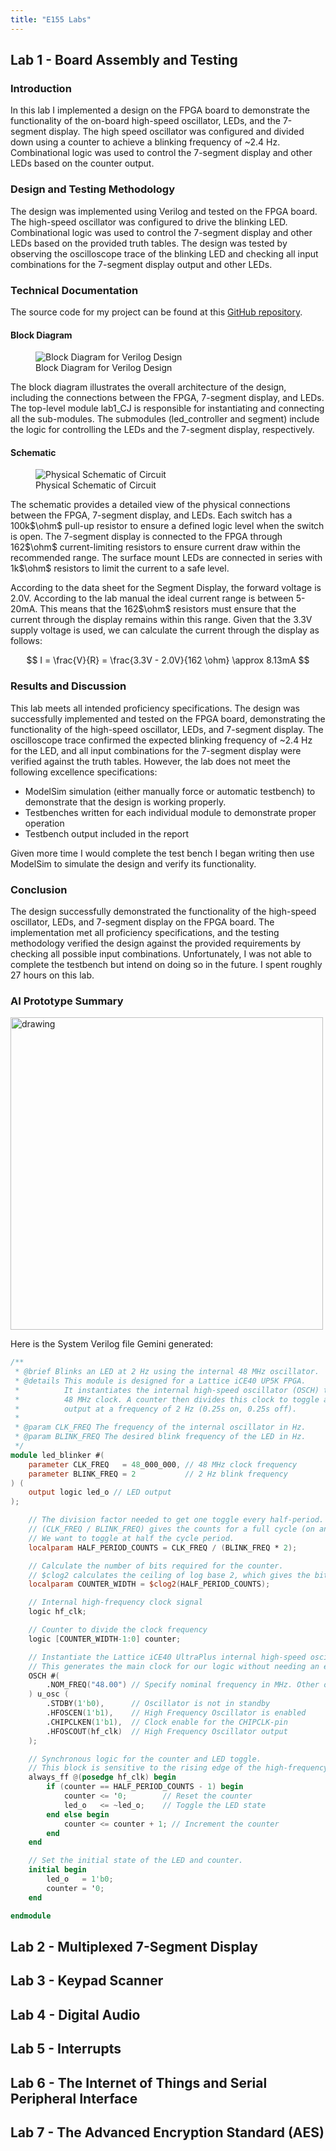 ```yaml
---
title: "E155 Labs"
---
```


## Lab 1 - Board Assembly and Testing

### Introduction

In this lab I implemented a design on the FPGA board to demonstrate the functionality of the on-board high-speed oscillator, LEDs, and the 7-segment display. The high speed oscillator was configured and divided down using a counter to achieve a blinking frequency of ~2.4 Hz. Combinational logic was used to control the 7-segment display and other LEDs based on the counter output.

### Design and Testing Methodology

The design was implemented using Verilog and tested on the FPGA board. The high-speed oscillator was configured to drive the blinking LED. Combinational logic was used to control the 7-segment display and other LEDs based on the provided truth tables. The design was tested by observing the oscilloscope trace of the blinking LED and checking all input combinations for the 7-segment display output and other LEDs.

### Technical Documentation

The source code for my project can be found at this [GitHub repository](https://github.com/chrjohnson26/e155).

#### Block Diagram

![Block Diagram for Verilog Design](labs/lab_1/images/lab1_CJ.drawio.png)

The block diagram illustrates the overall architecture of the design, including the connections between the FPGA, 7-segment display, and LEDs. The top-level module lab1_CJ is responsible for instantiating and connecting all the sub-modules. The submodules (led_controller and segment) include the logic for controlling the LEDs and the 7-segment display, respectively.

#### Schematic

![Physical Schematic of Circuit](labs/lab_1/images/schematic.png)

The schematic provides a detailed view of the physical connections between the FPGA, 7-segment display, and LEDs. Each switch has a 100k$\ohm$ pull-up resistor to ensure a defined logic level when the switch is open. The 7-segment display is connected to the FPGA through 162$\ohm$ current-limiting resistors to ensure current draw within the recommended range. The surface mount LEDs are connected in series with 1k$\ohm$ resistors to limit the current to a safe level.

According to the data sheet for the Segment Display, the forward voltage is 2.0V. According to the lab manual the ideal current range is between 5-20mA. This means that the 162$\ohm$ resistors must ensure that the current through the display remains within this range. Given that the 3.3V supply voltage is used, we can calculate the current through the display as follows:

$$
I = \frac{V}{R} = \frac{3.3V - 2.0V}{162 \ohm} \approx 8.13mA
$$

### Results and Discussion

This lab meets all intended proficiency specifications. The design was successfully implemented and tested on the FPGA board, demonstrating the functionality of the high-speed oscillator, LEDs, and 7-segment display. The oscilloscope trace confirmed the expected blinking frequency of ~2.4 Hz for the LED, and all input combinations for the 7-segment display were verified against the truth tables. However, the lab does not meet the following excellence specifications:

* ModelSim simulation (either manually force or automatic testbench) to demonstrate that the design is working properly.
* Testbenches written for each individual module to demonstrate proper operation
* Testbench output included in the report

Given more time I would complete the test bench I began writing then use ModelSim to simulate the design and verify its functionality. 

### Conclusion

The design successfully demonstrated the functionality of the high-speed oscillator, LEDs, and 7-segment display on the FPGA board. The implementation met all proficiency specifications, and the testing methodology verified the design against the provided requirements by checking all possible input combinations. Unfortunately, I was not able to complete the testbench but intend on doing so in the future. I spent roughly 27 hours on this lab.

### AI Prototype Summary

<!-- ![Google Gemini 2.5 Pro's Response](labs/lab_1/images/ai.png) -->

<img src="labs/lab_1/images/ai.png" alt="drawing" width="500"/>

Here is the System Verilog file Gemini generated:

```verilog
/**
 * @brief Blinks an LED at 2 Hz using the internal 48 MHz oscillator.
 * @details This module is designed for a Lattice iCE40 UP5K FPGA.
 *          It instantiates the internal high-speed oscillator (OSCH) to generate a
 *          48 MHz clock. A counter then divides this clock to toggle an LED
 *          output at a frequency of 2 Hz (0.25s on, 0.25s off).
 *
 * @param CLK_FREQ The frequency of the internal oscillator in Hz.
 * @param BLINK_FREQ The desired blink frequency of the LED in Hz.
 */
module led_blinker #(
    parameter CLK_FREQ   = 48_000_000, // 48 MHz clock frequency
    parameter BLINK_FREQ = 2           // 2 Hz blink frequency
) (
    output logic led_o // LED output
);

    // The division factor needed to get one toggle every half-period.
    // (CLK_FREQ / BLINK_FREQ) gives the counts for a full cycle (on and off).
    // We want to toggle at half the cycle period.
    localparam HALF_PERIOD_COUNTS = CLK_FREQ / (BLINK_FREQ * 2);

    // Calculate the number of bits required for the counter.
    // $clog2 calculates the ceiling of log base 2, which gives the bit-width.
    localparam COUNTER_WIDTH = $clog2(HALF_PERIOD_COUNTS);

    // Internal high-frequency clock signal
    logic hf_clk;

    // Counter to divide the clock frequency
    logic [COUNTER_WIDTH-1:0] counter;

    // Instantiate the Lattice iCE40 UltraPlus internal high-speed oscillator.
    // This generates the main clock for our logic without needing an external crystal.
    OSCH #(
        .NOM_FREQ("48.00") // Specify nominal frequency in MHz. Other options: "12.00", "24.00", "36.00"
    ) u_osc (
        .STDBY(1'b0),      // Oscillator is not in standby
        .HFOSCEN(1'b1),    // High Frequency Oscillator is enabled
        .CHIPCLKEN(1'b1),  // Clock enable for the CHIPCLK-pin
        .HFOSCOUT(hf_clk)  // High Frequency Oscillator output
    );

    // Synchronous logic for the counter and LED toggle.
    // This block is sensitive to the rising edge of the high-frequency clock.
    always_ff @(posedge hf_clk) begin
        if (counter == HALF_PERIOD_COUNTS - 1) begin
            counter <= '0;        // Reset the counter
            led_o   <= ~led_o;    // Toggle the LED state
        end else begin
            counter <= counter + 1; // Increment the counter
        end
    end

    // Set the initial state of the LED and counter.
    initial begin
        led_o   = 1'b0;
        counter = '0;
    end

endmodule
```

## Lab 2 - Multiplexed 7-Segment Display
## Lab 3 - Keypad Scanner
## Lab 4 - Digital Audio
## Lab 5 - Interrupts
## Lab 6 - The Internet of Things and Serial Peripheral Interface
## Lab 7 - The Advanced Encryption Standard (AES)
